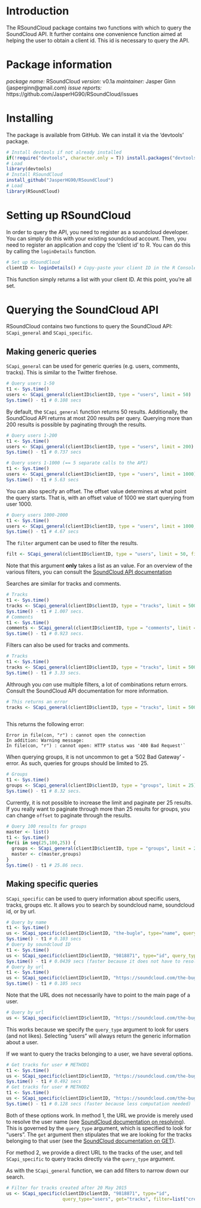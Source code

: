 # Introduction

The RSoundCloud package contains two functions with which to query the SoundCloud API. It further contains one convenience function aimed at helping the user to obtain a client id. This id is necessary to query the API.

# Package information

*package name:* RSoundCloud
*version:* v0.1a
*maintainer:* Jasper Ginn (jasperginn@gmail.com)
*issue reports:* https://github.com/JasperHG90/RSoundCloud/issues

# Installing

The package is available from GitHub. We can install it via the 'devtools' package.

```r
# Install devtools if not already installed
if(!require("devtools", character.only = T)) install.packages("devtools")
# Load
library(devtools)
# Install RSoundCloud
install_github("JasperHG90/RSoundCloud")
# Load
library(RSoundCloud)
```

# Setting up RSoundCloud

In order to query the API, you need to register as a soundcloud developer. You can simply do this with your existing soundcloud account. Then, you need to register an application and copy the 'client id' to R. You can do this by calling the `loginDetails` function.

```r
# Set up RSoundCloud
clientID <- loginDetails() # Copy-paste your client ID in the R Console below
```

This function simply returns a list with your client ID. At this point, you're all set.

# Querying the SoundCloud API

RSoundCloud contains two functions to query the SoundCloud API: `SCapi_general` and `SCapi_specific`.

## Making generic queries

`SCapi_general` can be used for generic queries (e.g. users, comments, tracks). This is similar to the Twitter firehose. 

```r
# Query users 1-50
t1 <- Sys.time()
users <- SCapi_general(clientID$clientID, type = "users", limit = 50)
Sys.time() - t1 # 0.108 secs
```

By default, the `SCapi_general` function returns 50 results. Additionally, the SoundCloud API returns at most 200 results per query. Querying more than 200 results is possible by paginating through the results.

```r
# Query users 1-200
t1 <- Sys.time()
users <- SCapi_general(clientID$clientID, type = "users", limit = 200)
Sys.time() - t1 # 0.737 secs

# Query users 1-1000 (== 5 separate calls to the API)
t1 <- Sys.time()
users <- SCapi_general(clientID$clientID, type = "users", limit = 1000)
Sys.time() - t1 # 5.63 secs
```

You can also specify an offset. The offset value determines at what point the query starts. That is, with an offset value of 1000 we start querying from user 1000.

```r
# Query users 1000-2000
t1 <- Sys.time()
users <- SCapi_general(clientID$clientID, type = "users", limit = 1000, filter = NULL, offset = 1000)
Sys.time() - t1 # 4.67 secs
```

The `filter` argument can be used to filter the results. 

```r
filt <- SCapi_general(clientID$clientID, type = "users", limit = 50, filter = list("q" = "the-bugle"))
```

Note that this argument **only** takes a list as an value. For an overview of the various filters, you can consult the [SoundCloud API documentation](http://bit.ly/1RQcAzm)

Searches are similar for tracks and comments. 

```r
# Tracks
t1 <- Sys.time()
tracks <- SCapi_general(clientID$clientID, type = "tracks", limit = 500)
Sys.time() - t1 # 1.007 secs.
# Comments
t1 <- Sys.time()
comments <- SCapi_general(clientID$clientID, type = "comments", limit = 500)
Sys.time() - t1 # 0.923 secs.
```

Filters can also be used for tracks and comments.

```r
# Tracks
t1 <- Sys.time()
tracks <- SCapi_general(clientID$clientID, type = "tracks", limit = 500, filter = list("created_at" = "last_hour"))
Sys.time() - t1 # 3.33 secs.
```

Althrough you *can* use multiple filters, a lot of combinations return errors. Consult the SoundCloud API documentation for more information.

```r
# This returns an error
tracks <- SCapi_general(clientID$clientID, type = "tracks", limit = 500, filter = list("created_at" = "last_hour",
                                                                                       "q" = "Emily"))
```

This returns the following error:

```
Error in file(con, "r") : cannot open the connection
In addition: Warning message:
In file(con, "r") : cannot open: HTTP status was '400 Bad Request'`
```

When querying groups, it is not uncommon to get a '502 Bad Gateway' - error. As such, queries for groups should be limited to 25. 

```r
# Groups
t1 <- Sys.time()
groups <- SCapi_general(clientID$clientID, type = "groups", limit = 25)
Sys.time() - t1 # 8.32 secs.
```

Currently, it is not possible to increase the limit and paginate per 25 results. If you really want to paginate through more than 25 results for groups, you can change `offset` to paginate through the results.

```r
# Query 100 results for groups
master <- list()
t1 <- Sys.time()
for(i in seq(25,100,25)) {
  groups <- SCapi_general(clientID$clientID, type = "groups", limit = 25, offset = i)
  master <- c(master,groups)
}
Sys.time() - t1 # 25.86 secs.
```

## Making specific queries

`SCapi_specific` can be used to query information about specific users, tracks, groups etc. It allows you to search by soundcloud name, soundcloud id, or by url.

```r
# Query by name
t1 <- Sys.time()
us <- SCapi_specific(clientID$clientID, "the-bugle", type="name", query_type="users")
Sys.time() - t1 # 0.103 secs
# Query by soundcloud ID
t1 <- Sys.time()
us <- SCapi_specific(clientID$clientID, "9818871", type="id", query_type="users")
Sys.time() - t1 # 0.0439 secs (faster because it does not have to resolve a url)
# Query by url
t1 <- Sys.time()
us <- SCapi_specific(clientID$clientID, "https://soundcloud.com/the-bugle", type="url", query_type="users")
Sys.time() - t1 # 0.105 secs
```

Note that the URL does not necessarily have to point to the main page of a user. 

```r
# Query by url
us <- SCapi_specific(clientID$clientID, "https://soundcloud.com/the-bugle/likes", type="url", query_type="users")
```

This works because we specify the `query_type` argument to look for users (and not likes). Selecting "users" will always return the generic information about a user. 

If we want to query the tracks belonging to a user, we have several options.

```r
# Get tracks for user # METHOD1
t1 <- Sys.time()
us <- SCapi_specific(clientID$clientID, "https://soundcloud.com/the-bugle/likes", type="url", query_type="users", get="tracks")
Sys.time() - t1 # 0.492 secs
# Get tracks for user # METHOD2
t1 <- Sys.time()
us <- SCapi_specific(clientID$clientID, "https://soundcloud.com/the-bugle/tracks", type="url", query_type="tracks")
Sys.time() - t1 # 0.128 secs (faster because less computation needed)
```

Both of these options work. In method 1, the URL we provide is merely used to resolve the user name (see [SoundCloud documentation on resolving](https://developers.soundcloud.com/docs/api/reference#resolve)). This is governed by the `query_type` argument, which is specified to look for "users". The `get` argument then stipulates that we are looking for the tracks belonging to that user (see the [SoundCloud documentation on GET](https://developers.soundcloud.com/docs/api/reference#users)). 

For method 2, we provide a direct URL to the tracks of the user, and tell `SCapi_specific` to query tracks directly via the `query_type` argument.

As with the `SCapi_general` function, we can add filters to narrow down our search.

```r
# Filter for tracks created after 20 May 2015
us <- SCapi_specific(clientID$clientID, "9818871", type="id", 
                     query_type="users", get="tracks", filter=list("created_at[from]" = "2015-05-20"))
```
